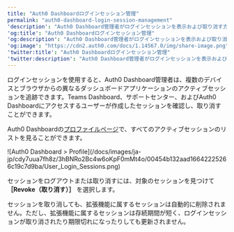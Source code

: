 ```yaml
---
title: "Auth0 Dashboardログインセッション管理"
permalink: "auth0-dashboard-login-session-management"
'description': "Auth0 Dashboard管理者がログインセッションを表示および取り消す方法を説明します。"
'og:title': "Auth0 Dashboardログインセッション管理"
'og:description': "Auth0 Dashboard管理者がログインセッションを表示および取り消す方法を説明します。"
'og:image': "https://cdn2.auth0.com/docs/1.14567.0/img/share-image.png"
'twitter:title': "Auth0 Dashboardログインセッション管理"
'twitter:description': "Auth0 Dashboard管理者がログインセッションを表示および取り消す方法を説明します。"
---
```


ログインセッションを使用すると、<Tooltip data-tooltip-id="react-containers-DefinitionTooltip-0" href="/docs/ja-jp/glossary?term=auth0-dashboard" tip="Auth0 Dashboard: サービスを構成するためのAuth0の主製品。" cta="用語集の表示">Auth0 Dashboard</Tooltip>管理者は、複数のデバイスとブラウザからの異なるダッシュボードアプリケーションのアクティブセッションを追跡できます。Teams Dashboard、サポートセンター、およびAuth0 Dashboardにアクセスするユーザーが作成したセッションを確認し、取り消すことができます。

Auth0 Dashboardの[プロファイルページ](https://manage.auth0.com/#/profile/sessions)で、すべてのアクティブセッションのリストを見ることができます。

<Frame>![Auth0 Dashboard > Profile](/docs/images/ja-jp/cdy7uua7fh8z/3hBNRo2Bc4w6oKpF0mMt4o/00454b132aad16642225266c19c7d9ba/User_Login_Sessions.png)</Frame>

セッションをログアウトまたは取り消すには、対象のセッションを見つけて **［Revoke（取り消す）］** を選択します。

<Callout icon="file-lines" color="#0EA5E9" iconType="regular">

セッションを取り消しても、拡張機能に属するセッションは自動的に削除されません。ただし、拡張機能に属するセッションは存続期間が短く、ログインセッションが取り消されたり期限切れになったりしても更新されません。

</Callout>

